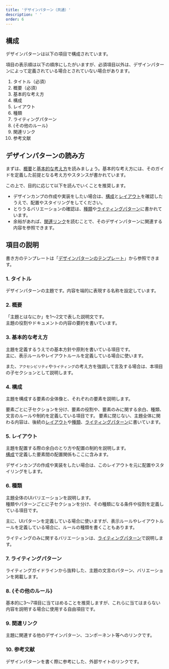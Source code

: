 ```yaml
---
title: 'デザインパターン（共通）'
description: ' '
order: 6
---
```


## 構成
デザインパターンは以下の項目で構成されています。

項目の表示順は以下の順序にしたがいますが、必須項目以外は、デザインパターンによって定義されている場合とされていない場合があります。

1. タイトル（必須）
2. 概要（必須）
3. 基本的な考え方
4. 構成
5. レイアウト
6. 種類
7. ライティングパターン
8. \{その他のルール\}
9. 関連リンク
10. 参考文献

## デザインパターンの読み方

まずは、[概要](#h3-1)と[基本的な考え方](#h3-2)を読みましょう。基本的な考え方には、そのガイドを定義した前提となる考え方やスタンスが書かれています。

この上で、目的に応じて以下を読んでいくことを推奨します。

- デザインカンプの作成や実装をしたい場合は、[構成](#h3-3)と[レイアウト](#h3-4)を確認したうえで、配置やスタイリングをしてください。
- とりうるバリエーションの確認は、[種類](#h3-5)や[ライティングパターン](#h3-6)に書かれています。
- 余裕があれば、[関連リンク](#h3-8)を読むことで、そのデザインパターンに関連する内容を参照できます。

## 項目の説明
書き方のテンプレートは「[デザインパターンのテンプレート](/operational-guideline/page-template/design-patterns-template/)」から参照できます。

### 1. タイトル
デザインパターンの主題です。内容を端的に表現する名称を設定しています。

### 2. 概要
「主題とはなにか」を1〜2文で表した説明文です。  
主題の役割やドキュメントの内容の要約を書いています。

### 3. 基本的な考え方
主題を定義するうえでの基本方針や原則を書いている項目です。  
主に、表示ルールやレイアウトルールを定義している場合に使います。

また、`アクセシビリティ`や`ライティング`の考え方を強調して言及する場合は、本項目の子セクションとして説明します。

### 4. 構成
主題を構成する要素の全体像と、それぞれの要素を説明します。

要素ごとに子セクションを分け、要素の役割や、要素のみに関する余白、種類、文言のルールや制約を定義している項目です。
要素に閉じない、主題全体に関わる内容は、後続の[レイアウト](#h3-4)や[種類](#h3-5)、[ライティングパターン](#h3-6)に書いています。

### 5. レイアウト
主題を配置する際の余白のとり方や配置の制約を説明します。  
[構成](#h3-3)で定義した要素間の配置関係もここに含みます。

デザインカンプの作成や実装をしたい場合は、このレイアウトを元に配置やスタイリングをします。

### 6. 種類
主題全体のUIバリエーションを説明します。  
種類やパターンごとに子セクションを分け、その種類になる条件や役割を定義している項目です。

主に、UIパターンを定義している場合に使いますが、表示ルールやレイアウトルールを定義している場合に、ルールの種類を書くこともあります。

ライティングのみに関するバリエーションは、[ライティングパターン](#h3-6)で説明します。

### 7. ライティングパターン
ライティングガイドラインから抜粋した、主題の文言のパターン、バリエーションを掲載します。

### 8. \{その他のルール\}
基本的に3〜7項目に当てはめることを推奨しますが、これらに当てはまらない内容を説明する場合に使用する自由項目です。

### 9. 関連リンク
主題に関連する他のデザインパターン、コンポーネント等へのリンクです。

### 10. 参考文献
デザインパターンを書く際に参考にした、外部サイトのリンクです。
